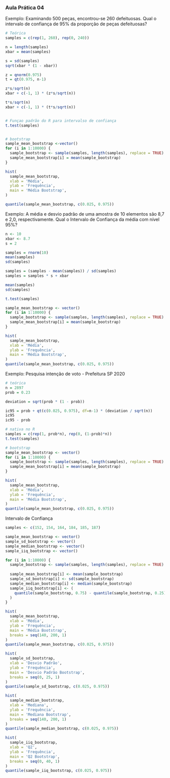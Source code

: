 ### Aula Prática 04

Exemplo: Examinando 500 peças, encontrou-se 260 defeituosas. Qual o intervalo de confiança de 95% da proporção de peças defeituosas?

```r

# Teórica
samples = c(rep(1, 260), rep(0, 240))

n = length(samples)
xbar = mean(samples)

s = sd(samples)
sqrt(xbar * (1 - xbar))

z = qnorm(0.975)
t = qt(0.975, n-1)

z*s/sqrt(n)
xbar + c(-1, 1) * (z*s/sqrt(n))

t*s/sqrt(n)
xbar + c(-1, 1) * (t*s/sqrt(n))


# Funçao padrão do R para intervalso de confiança
t.test(samples)


# bootstrap
sample_mean_bootstrap <-vector()
for (i in 1:10000) {
  sample_bootstrap <- sample(samples, length(samples), replace = TRUE)
  sample_mean_bootstrap[i] = mean(sample_bootstrap)
}

hist(
  sample_mean_bootstrap,
  xlab = 'Média',
  ylab = 'Frequência',
  main = 'Média Bootstrap',
)

quantile(sample_mean_bootstrap, c(0.025, 0.975))
```

Exemplo: A média e desvio padrão de uma amostra de 10 elementos são 8,7 e 2,0, respectivamente. Qual o Intervalo de Confiança da média com nível 95%?

```r

n <- 10
xbar <- 8.7
s = 2

samples = rnorm(10)
mean(samples)
sd(samples)

samples = (samples - mean(samples)) / sd(samples)
samples = samples * s + xbar

mean(samples)
sd(samples)

t.test(samples)

sample_mean_bootstrap <- vector()
for (i in 1:10000) {
  sample_bootstrap <- sample(samples, length(samples), replace = TRUE)
  sample_mean_bootstrap[i] = mean(sample_bootstrap)
}

hist(
  sample_mean_bootstrap,
  xlab = 'Média',
  ylab = 'Frequência',
  main = 'Média Bootstrap',
)
quantile(sample_mean_bootstrap, c(0.025, 0.975))
```

Exemplo: Pesquisa intenção de voto - Prefeitura SP 2020

```r

# teórica
n = 2897
prob = 0.23

deviation = sqrt(prob * (1 - prob))

ic95 = prob + qt(c(0.025, 0.975), df=n-1) * (deviation / sqrt(n))
ic95
ic95 - prob

# nativa no R 
samples = c(rep(1, prob*n), rep(0, (1-prob)*n))
t.test(samples)

# bootstrap
sample_mean_bootstrap <- vector()
for (i in 1:10000) {
  sample_bootstrap <- sample(samples, length(samples), replace = TRUE)
  sample_mean_bootstrap[i] = mean(sample_bootstrap)
}

hist(
  sample_mean_bootstrap,
  xlab = 'Média',
  ylab = 'Frequência',
  main = 'Média Bootstrap',
)
quantile(sample_mean_bootstrap, c(0.025, 0.975))
```

Intervalo de Confiança

```r

samples <- c(152, 154, 164, 184, 185, 187)

sample_mean_bootstrap <- vector()
sample_sd_bootstrap <- vector()
sample_median_bootstrap <- vector()
sample_iiq_bootstrap <- vector()

for (i in 1:10000) {
  sample_bootstrap <- sample(samples, length(samples), replace = TRUE)
  
  sample_mean_bootstrap[i] <- mean(sample_bootstrap)
  sample_sd_bootstrap[i] <- sd(sample_bootstrap)
  sample_median_bootstrap[i] <- median(sample_bootstrap)
  sample_iiq_bootstrap[i] <- (
    quantile(sample_bootstrap, 0.75) - quantile(sample_bootstrap, 0.25)
  )
}

hist(
  sample_mean_bootstrap,
  xlab = 'Média',
  ylab = 'Frequência',
  main = 'Média Bootstrap',
  breaks = seq(140, 200, 1)
)
quantile(sample_mean_bootstrap, c(0.025, 0.975))

hist(
  sample_sd_bootstrap,
  xlab = 'Desvio Padrão',
  ylab = 'Frequência',
  main = 'Desvio Padrão Bootstrap',
  breaks = seq(0, 25, 1)
)
quantile(sample_sd_bootstrap, c(0.025, 0.975))

hist(
  sample_median_bootstrap,
  xlab = 'Mediana',
  ylab = 'Frequência',
  main = 'Mediana Bootstrap',
  breaks = seq(140, 200, 1)
)
quantile(sample_median_bootstrap, c(0.025, 0.975))

hist(
  sample_iiq_bootstrap,
  xlab = 'Q2',
  ylab = 'Frequência',
  main = 'Q2 Bootstrap',
  breaks = seq(0, 40, 1)
)
quantile(sample_iiq_bootstrap, c(0.025, 0.975))

```
